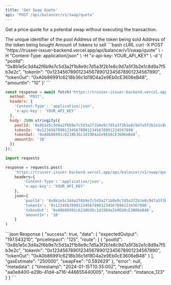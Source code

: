 ```yaml
---
title: 'Get Swap Quote'
api: 'POST /api/balancer/v1/swap/quote'
---
```


Get a price quote for a potential swap without executing the transaction.

<ParamField body="poolId" type="string" required>
  The unique identifier of the pool
</ParamField>

<ParamField body="tokenIn" type="string" required>
  Address of the token being sold
</ParamField>

<ParamField body="tokenOut" type="string" required>
  Address of the token being bought
</ParamField>

<ParamField body="amountIn" type="string" required>
  Amount of tokens to sell
</ParamField>

<RequestExample>
```bash cURL
curl -X POST "https://trusser-issuer-backend.vercel.app/api/balancer/v1/swap/quote" \
  -H "Content-Type: application/json" \
  -H "x-api-key: YOUR_API_KEY" \
  -d '{
    "poolId": "0x8b1e5c3d4a2f6b9e7c5d3a2f1b8e9c7d5a3f2b1e8c9d7a5f3b2e1c8d9a7f5b3e2c",
    "tokenIn": "0x1234567890123456789012345678901234567890",
    "tokenOut": "0xA0b86991c6218b36c1d19D4a2e9Eb0cE3606eB48",
    "amountIn": "10"
  }'
```

```javascript JavaScript
const response = await fetch('https://trusser-issuer-backend.vercel.app/api/balancer/v1/swap/quote', {
  method: 'POST',
  headers: {
    'Content-Type': 'application/json',
    'x-api-key': 'YOUR_API_KEY'
  },
  body: JSON.stringify({
    poolId: '0x8b1e5c3d4a2f6b9e7c5d3a2f1b8e9c7d5a3f2b1e8c9d7a5f3b2e1c8d9a7f5b3e2c',
    tokenIn: '0x1234567890123456789012345678901234567890',
    tokenOut: '0xA0b86991c6218b36c1d19D4a2e9Eb0cE3606eB48',
    amountIn: '10'
  })
});
```

```python Python
import requests

response = requests.post(
    'https://trusser-issuer-backend.vercel.app/api/balancer/v1/swap/quote',
    headers={
        'Content-Type': 'application/json',
        'x-api-key': 'YOUR_API_KEY'
    },
    json={
        'poolId': '0x8b1e5c3d4a2f6b9e7c5d3a2f1b8e9c7d5a3f2b1e8c9d7a5f3b2e1c8d9a7f5b3e2c',
        'tokenIn': '0x1234567890123456789012345678901234567890',
        'tokenOut': '0xA0b86991c6218b36c1d19D4a2e9Eb0cE3606eB48',
        'amountIn': '10'
    }
)
```
</RequestExample>

<ResponseExample>
```json Response
{
  "success": true,
  "data": {
    "expectedOutput": "197.543210",
    "priceImpact": "125",
    "route": [
      {
        "poolId": "0x8b1e5c3d4a2f6b9e7c5d3a2f1b8e9c7d5a3f2b1e8c9d7a5f3b2e1c8d9a7f5b3e2c",
        "tokenIn": "0x1234567890123456789012345678901234567890",
        "tokenOut": "0xA0b86991c6218b36c1d19D4a2e9Eb0cE3606eB48"
      }
    ],
    "gasEstimate": "250000",
    "swapFee": "0.592629"
  },
  "error": null,
  "metadata": {
    "timestamp": "2024-01-15T10:35:00Z",
    "requestId": "aa0e8400-e29b-41d4-a716-446655440005",
    "instanceId": "instance_123"
  }
}
```
</ResponseExample>